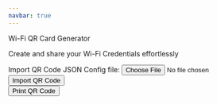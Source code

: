 ```yaml
---
navbar: true
---
```


```{=html}
<!-- Main container for the Wi-Fi QR Code Generator -->
<div class="main-container" id="maincontainer">
  <div class="card">
    <p class="card-title"><i class='fa fa-wifi'></i> Wi-Fi QR Card Generator</p>
    <p class="card-subtitle">Create and share your Wi-Fi Credentials effortlessly</p>
    
    <div class="form">
      <div class="form-group">
        <label for="wifi-name">Import QR Code JSON Config file:</label>
        <input type="file" id="import-json-input" accept=".json">
      </div>


      <button class="btn primary" onclick="handleImportClick()">Import QR Code</button>
    </div>

    <div id="print-qr-container" class="print-qr-container">
      <div id="qr-container" class="qr-container"></div>
    </div>

    <div class="actions">
      <button id="print-btn" class="btn secondary">Print QR Code</button>
    </div>
  </div>
</div>

<!-- Load JS libraries -->
 <script src="assets/js/scripts_v2.js"></script> <!-- Our custom JS -->
<script src="https://cdn.jsdelivr.net/npm/qr-code-styling@1.5.0/lib/qr-code-styling.min.js"></script> <!-- Add qr-code-styling library -->
<script src="https://cdnjs.cloudflare.com/ajax/libs/font-awesome/6.7.2/js/all.min.js" loading="lazy"></script> <!-- Font Awesome Icons -->
```